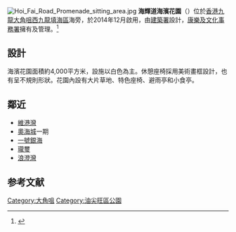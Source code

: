 {{NoteTA
|G1=Unit
}}
{{Infobox park
| name = 海輝道海濱花園<br/>Hoi Fai Road Promenade
| image = Hoi Fai Road Promenade night view 201510.jpg
| image_caption = 晚上的海輝道海濱花園（2015年）
| type = 
| location = {{HKG}}[[九龍|九龍]][[大角咀|大角咀]][[西九龍填海區|西九龍填海區]]海旁
| coordinates = 
| area = 
| opened = 2014年12月
| operator = [[康樂及文化事務署|康樂及文化事務署]]
| visitation_num = 
| open = 每日24小時
}}
[[File:Hoi_Fai_Road_Promenade_sitting_area.jpg|thumb]]
'''海輝道海濱花園'''（{{lang-en|'''Hoi Fai Road Promenade'''}}）位於[[香港|香港]][[九龍|九龍]][[大角咀|大角咀]][[西九龍填海區|西九龍填海區]]海旁，於2014年12月啟用，由[[建築署|建築署]]設計，[[康樂及文化事務署|康樂及文化事務署]]擁有及管理。<ref>{{cite web|url=http://www.districtcouncils.gov.hk/ytm/doc/2012_2015/tc/committee_meetings_doc/DFMC/2938/YTM_DFMC_2014_14_TC.pdf|work=康樂及文化事務署|title=大角咀海濱長廊前期工程設施命名建議 2012至2015年度油尖旺區議會 地區設施管理委員會|date=2013年12月|access-date=2016-03-06|archive-date=2020-04-05|archive-url=https://web.archive.org/web/20200405023730/https://www.districtcouncils.gov.hk/ytm/doc/2012_2015/tc/committee_meetings_doc/DFMC/2938/YTM_DFMC_2014_14_TC.pdf|dead-url=no}}</ref>

==設計==
海濱花園面積約4,000平方米，設施以白色為主。休憩座椅採用美術畫框設計，也有呈不規則形狀。花園內設有大片草地、特色座椅、避雨亭和小食亭。

== 鄰近 ==
*[[維港灣|維港灣]]
*[[奧海城|奧海城]]一期
*[[一號銀海|一號銀海]]
*[[瓏璽|瓏璽]]
*[[浪澄灣|浪澄灣]]

==参考文献==
{{Reflist}}

{{香港海濱花園}}
{{commonscat|Hoi Fai Road Promenade}}
{{HK-cult-stub}}

[[Category:大角咀|Category:大角咀]]
[[Category:油尖旺區公園|Category:油尖旺區公園]]